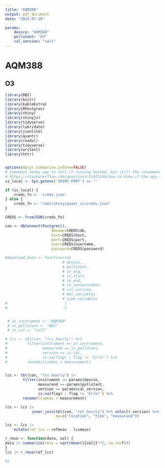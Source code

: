 ```yaml
---
title: "AQM388"
output: pdf_document
date: "2024-07-10"

params:
    device: "AQM388"
    pollutant: "O3"
    cal_version: "cal1"
---
```


# AQM388
## O3

```r

 
library(DBI)
library(knitr)
library(kableExtra)
library(RPostgres)
library(shiny)
library(shinyjs)
library(tidyverse)
library(lubridate)
library(jsonlite)
library(quantr)
library(readxl)
library(tidyverse)
library(writexl)
library(httr)


options(dplyr.summarise.inform=FALSE)
# Somewhat hacky way to tell if running hosted, but still the recommended method
# https://stackoverflow.com/questions/31423144/how-to-know-if-the-app-is-running-at-local-or-on-server-r-shiny
is_local <- Sys.getenv('SHINY_PORT') == ""

if (is_local) {
    creds_fn <- 'creds.json'
} else {
    creds_fn <- "/mnt/shiny/quant_us/creds.json"
}

CREDS <- fromJSON(creds_fn)

con <- dbConnect(Postgres(),
                     dbname=CREDS$db,
                     host=CREDS$host,
                     port=CREDS$port,
                     user=CREDS$username,
                     password=CREDS$password)

#download_data <- function(con 
                          # device,
                          # pollutant,
                          # in_avg,
                          # in_start,
                          # in_end,
                          # in_sensornumber,
                          # cal_version,
                          # met_variables,
                          # time_variables
#                          ) 
#                          {


 # in_instrument <- "AQM388"
 # in_pollutant <- "NO2"
 # in_cal <- "cal1"

# lcs <- tbl(con, "lcs_hourly") %>%
#         filter(instrument == in_instrument,
#                measurand == in_pollutant,
#                version == in_cal,
#                is.na(flag) | flag != 'Error') %>%
#         rename(lcsmeas = measurement)

 
lcs <- tbl(con, "lcs_hourly") |>
        filter(instrument == params$device,
               measurand == params$pollutant,
               version == params$cal_version,
               is.na(flag) | flag != 'Error') %>%
        rename(lcsmeas = measurement)

lcs <- lcs |>
            inner_join(tbl(con, "ref_hourly") %>% select(-version) %>% rename(refmeas = measurement), 
                       by=c("location", "time", "measurand")) 

lcs <- lcs |>
    mutate(ref_lcs = refmeas - lcsmeas)

r_rmse <- function(data, val) {
data |> summarize(rmse = sqrt(mean({{val}}**2, na.rm=T)))
}
lcs |> r_rmse(ref_lcs)

#}


```


